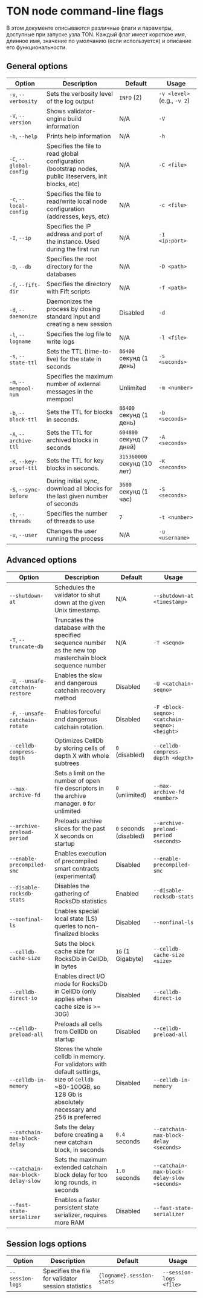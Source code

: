 
# TON node command-line flags

В этом документе описываются различные флаги и параметры, доступные при запуске узла TON. Каждый флаг имеет короткое имя, длинное имя, значение по умолчанию (если используется) и описание его функциональности.

## General options

| Option                  | Description                                                                                             | Default                        | Usage                       |
| ----------------------- | ------------------------------------------------------------------------------------------------------- | ------------------------------ | --------------------------- |
| `-v`, `--verbosity`     | Sets the verbosity level of the log output                                                              | `INFO` (2)                     | `-v <level>` (e.g., `-v 2`) |
| `-V`, `--version`       | Shows validator-engine build information                                                                | N/A                            | `-V`                        |
| `-h`, `--help`          | Prints help information                                                                                 | N/A                            | `-h`                        |
| `-C`, `--global-config` | Specifies the file to read global configuration (bootstrap nodes, public liteservers, init blocks, etc) | N/A                            | `-C <file>`                 |
| `-c`, `--local-config`  | Specifies the file to read/write local node configuration (addresses, keys, etc)                        | N/A                            | `-c <file>`                 |
| `-I`, `--ip`            | Specifies the IP address and port of the instance. Used during the first run                            | N/A                            | `-I <ip:port>`              |
| `-D`, `--db`            | Specifies the root directory for the databases                                                          | N/A                            | `-D <path>`                 |
| `-f`, `--fift-dir`      | Specifies the directory with Fift scripts                                                               | N/A                            | `-f <path>`                 |
| `-d`, `--daemonize`     | Daemonizes the process by closing standard input and creating a new session                             | Disabled                       | `-d`                        |
| `-l`, `--logname`       | Specifies the log file to write logs                                                                    | N/A                            | `-l <file>`                 |
| `-s`, `--state-ttl`     | Sets the TTL (time-to-live) for the state in seconds                                                    | `86400` секунд (1 день)        | `-s <seconds>`              |
| `-m`, `--mempool-num`   | Specifies the maximum number of external messages in the mempool                                        | Unlimited                      | `-m <number>`               |
| `-b`, `--block-ttl`     | Sets the TTL for blocks in seconds.                                                                     | `86400` секунд (1 день)        | `-b <seconds>`              |
| `-A`, `--archive-ttl`   | Sets the TTL for archived blocks in seconds                                                             | `604800` секунд (7 дней)       | `-A <seconds>`              |
| `-K`, `--key-proof-ttl` | Sets the TTL for key blocks in seconds.                                                                 | `315360000` секунд (10 лет)    | `-K <seconds>`              |
| `-S`, `--sync-before`   | During initial sync, download all blocks for the last given number of seconds                           | `3600` секунд (1 час)          | `-S <seconds>`              |
| `-t`, `--threads`       | Specifies the number of threads to use                                                                  | `7`                            | `-t <number>`               |
| `-u`, `--user`          | Changes the user running the process                                                                    | N/A                            | `-u <username>`             |

## Advanced options

| Option                            | Description                                                                                                                                                 | Default                | Usage                                        |
| --------------------------------- | ----------------------------------------------------------------------------------------------------------------------------------------------------------- | ---------------------- | -------------------------------------------- |
| `--shutdown-at`                   | Schedules the validator to shut down at the given Unix timestamp.                                                                                           | N/A                    | `--shutdown-at <timestamp>`                  |
| `-T`, `--truncate-db`             | Truncates the database with the specified sequence number as the new top masterchain block sequence number                                                  | N/A                    | `-T <seqno>`                                 |
| `-U`, `--unsafe-catchain-restore` | Enables the slow and dangerous catchain recovery method                                                                                                     | Disabled               | `-U <catchain-seqno>`                        |
| `-F`, `--unsafe-catchain-rotate`  | Enables forceful and dangerous catchain rotation.                                                                                                           | Disabled               | `-F <block-seqno>:<catchain-seqno>:<height>` |
| `--celldb-compress-depth`         | Optimizes CellDb by storing cells of depth X with whole subtrees                                                                                            | `0` (disabled)         | `--celldb-compress-depth <depth>`            |
| `--max-archive-fd`                | Sets a limit on the number of open file descriptors in the archive manager. `0` for unlimited                                                               | `0` (unlimited)        | `--max-archive-fd <number>`                  |
| `--archive-preload-period`        | Preloads archive slices for the past X seconds on startup                                                                                                   | `0` seconds (disabled) | `--archive-preload-period <seconds>`         |
| `--enable-precompiled-smc`        | Enables execution of precompiled smart contracts (experimental)                                                                                             | Disabled               | `--enable-precompiled-smc`                   |
| `--disable-rocksdb-stats`         | Disables the gathering of RocksDb statistics                                                                                                                | Enabled                | `--disable-rocksdb-stats`                    |
| `--nonfinal-ls`                   | Enables special local state (LS) queries to non-finalized blocks                                                                                            | Disabled               | `--nonfinal-ls`                              |
| `--celldb-cache-size`             | Sets the block cache size for RocksDb in CellDb, in bytes                                                                                                   | `1G` (1 Gigabyte)      | `--celldb-cache-size <size>`                 |
| `--celldb-direct-io`              | Enables direct I/O mode for RocksDb in CellDb (only applies when cache size is >= 30G)                                                                      | Disabled               | `--celldb-direct-io`                         |
| `--celldb-preload-all`            | Preloads all cells from CellDb on startup                                                                                                                   | Disabled               | `--celldb-preload-all`                       |
| `--celldb-in-memory`              | Stores the whole celldb in memory. For validators with default settings, size of `celldb` ~80-100GB, so 128 Gb is absolutely necessary and 256 is preferred | Disabled               | `--celldb-in-memory`                         |
| `--catchain-max-block-delay`      | Sets the delay before creating a new catchain block, in seconds                                                                                             | `0.4` seconds          | `--catchain-max-block-delay <seconds>`       |
| `--catchain-max-block-delay-slow` | Sets the maximum extended catchain block delay for too long rounds, in seconds                                                                              | `1.0` seconds          | `--catchain-max-block-delay-slow <seconds>`  |
| `--fast-state-serializer`         | Enables a faster persistent state serializer, requires more RAM                                                                                             | Disabled               | `--fast-state-serializer`                    |

## Session logs options

| Option           | Description                                         | Default                   | Usage                   |
| ---------------- | --------------------------------------------------- | ------------------------- | ----------------------- |
| `--session-logs` | Specifies the file for validator session statistics | `{logname}.session-stats` | `--session-logs <file>` |

<Feedback />
